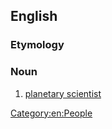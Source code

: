 ==English==

===Etymology===
{{suffix|en|planet|ologist}}

===Noun===
{{en-noun}}

# [[planetary scientist]]

[[Category:en:People]]